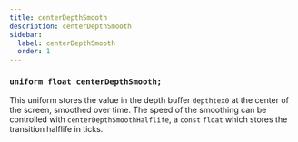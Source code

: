 ```yaml
---
title: centerDepthSmooth
description: centerDepthSmooth
sidebar:
  label: centerDepthSmooth
  order: 1
---
```


### `uniform float centerDepthSmooth;`

This uniform stores the value in the depth buffer `depthtex0` at the center of the screen, smoothed over time. The speed of the smoothing can be controlled with `centerDepthSmoothHalflife`, a `const` `float` which stores the transition halflife in ticks.